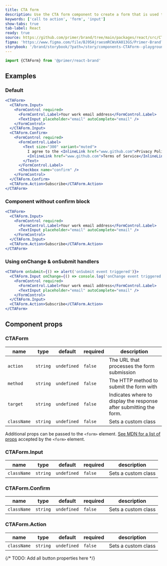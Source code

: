 ```yaml
---
title: CTA form
description: Use the CTA form component to create a form that is used to collect minimal information from users.
keywords: ['call to action', 'form', 'input']
show-tabs: true
tab-label: React
ready: true
source: https://github.com/primer/brand/tree/main/packages/react/src/CTAForm/CTAForm.tsx
figma: 'https://www.figma.com/file/BJ95AjraesmRCWsKA013GS/Primer-Brand?node-id=1377%3A30754'
storybook: '/brand/storybook/?path=/story/components-CTAForm--playground'
---
```


```js
import {CTAForm} from '@primer/react-brand'
```

## Examples

### Default

```jsx live
<CTAForm>
  <CTAForm.Input>
    <FormControl required>
      <FormControl.Label>Your work email address</FormControl.Label>
      <TextInput placeholder="email" autoComplete="email" />
    </FormControl>
  </CTAForm.Input>
  <CTAForm.Confirm>
    <FormControl required>
      <FormControl.Label>
        <Text size="300" variant="muted">
          I agree to the <InlineLink href="www.github.com">Privacy Policy</InlineLink> and{' '}
          <InlineLink href="www.github.com">Terms of Service</InlineLink>
        </Text>
      </FormControl.Label>
      <Checkbox name="confirm" />
    </FormControl>
  </CTAForm.Confirm>
  <CTAForm.Action>Subscribe</CTAForm.Action>
</CTAForm>
```

### Component without confirm block

```jsx live
<CTAForm>
  <CTAForm.Input>
    <FormControl required>
      <FormControl.Label>Your work email address</FormControl.Label>
      <TextInput placeholder="email" autoComplete="email" />
    </FormControl>
  </CTAForm.Input>
  <CTAForm.Action>Subscribe</CTAForm.Action>
</CTAForm>
```

### Using onChange & onSubmit handlers

```jsx live
<CTAForm onSubmit={() => alert('onSubmit event triggered')}>
  <CTAForm.Input onChange={() => console.log('onChange event triggered')}>
    <FormControl required>
      <FormControl.Label>Your work email address</FormControl.Label>
      <TextInput placeholder="email" autoComplete="email" />
    </FormControl>
  </CTAForm.Input>
  <CTAForm.Action>Subscribe</CTAForm.Action>
</CTAForm>
```

## Component props

### CTAForm

| name        | type     | default     | required | description                                                        |
| ----------- | -------- | ----------- | -------- | ------------------------------------------------------------------ |
| `action`    | `string` | `undefined` | `false`  | The URL that processes the form submission                         |
| `method`    | `string` | `undefined` | `false`  | The HTTP method to submit the form with                            |
| `target`    | `string` | `undefined` | `false`  | Indicates where to display the response after submitting the form. |
| `className` | `string` | `undefined` | `false`  | Sets a custom class                                                |

Additional props can be passed to the `<form>` element. [See MDN for a list of props](https://developer.mozilla.org/en-US/docs/Web/HTML/Element/form) accepted by the `<form>` element.

### CTAForm.Input

| name        | type     | default     | required | description         |
| ----------- | -------- | ----------- | -------- | ------------------- |
| `className` | `string` | `undefined` | `false`  | Sets a custom class |

### CTAForm.Confirm

| name        | type     | default     | required | description         |
| ----------- | -------- | ----------- | -------- | ------------------- |
| `className` | `string` | `undefined` | `false`  | Sets a custom class |

### CTAForm.Action

| name        | type     | default     | required | description         |
| ----------- | -------- | ----------- | -------- | ------------------- |
| `className` | `string` | `undefined` | `false`  | Sets a custom class |

{/* TODO: Add all button properties here */}
